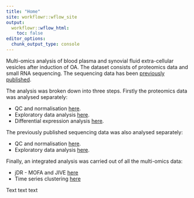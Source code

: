 ```yaml
---
title: "Home"
site: workflowr::wflow_site
output:
  workflowr::wflow_html:
    toc: false
editor_options:
  chunk_output_type: console
---
```


Multi-omics analysis of blood plasma and synovial fluid extra-cellular vesicles after induction of OA. The dataset consists of proteomics data and small RNA sequencing. The sequencing data has been [previously published](https://www.frontiersin.org/articles/10.3389/fvets.2022.901269/full).

The analysis was broken down into three steps. Firstly the proteomics data was analysed separately:

-   QC and normalisation [here](01_QC_normalisation.html).
-   Exploratory data analysis [here](02_EDA.html).
-   Differential expression analysis [here](03_Differential_expression.html).

The previously published sequencing data was also analysed separately:

-   QC and normalisation [here](04_Sequencing_QC_normalisation.html).
-   Exploratory data analysis [here](05_Sequencing_EDA.html).

Finally, an integrated analysis was carried out of all the multi-omics data:

-   jDR - MOFA and JIVE [here](06_jDR.html)
-   Time series clustering [here]()


Text text text
